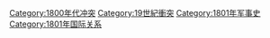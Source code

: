 [[Category:1800年代冲突|Category:1800年代冲突]]
[[Category:19世紀衝突|Category:19世紀衝突]]
[[Category:1801年军事史|Category:1801年军事史]]
[[Category:1801年国际关系|Category:1801年国际关系]]